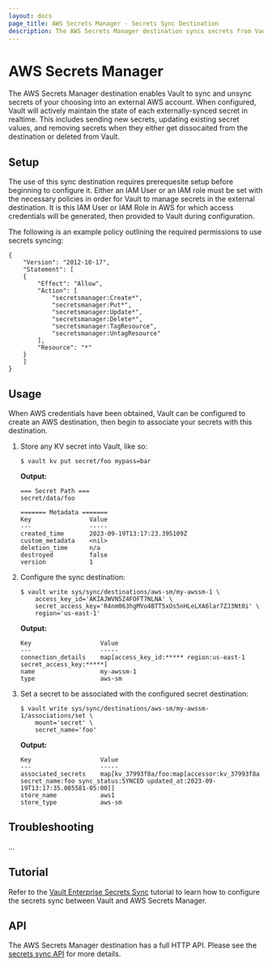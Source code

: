 ```yaml
---
layout: docs
page_title: AWS Secrets Manager - Secrets Sync Destination
description: The AWS Secrets Manager destination syncs secrets from Vault to AWS.
---
```


# AWS Secrets Manager

The AWS Secrets Manager destination enables Vault to sync and unsync secrets of your choosing into
an external AWS account. When configured, Vault will actively maintain the state of each externally-synced
secret in realtime. This includes sending new secrets, updating existing secret values, and removing
secrets when they either get dissocaited from the destination or deleted from Vault.  

## Setup

The use of this sync destination requires prerequesite setup before beginning to configure it. Either an IAM
User or an IAM role must be set with the necessary policies in order for Vault to manage secrets in the
external destination. It is this IAM User or IAM Role in AWS for which access credentials will be generated,
then provided to Vault during configuration.

The following is an example policy outlining the required permissions to use secrets syncing:

```
{
	"Version": "2012-10-17",
	"Statement": [
	{
		"Effect": "Allow",
		"Action": [
			"secretsmanager:Create*",
			"secretsmanager:Put*",
			"secretsmanager:Update*",
			"secretsmanager:Delete*",
			"secretsmanager:TagResource",
			"secretsmanager:UntagResource"
		],
		"Resource": "*"
	}
	]
}
```

## Usage

When AWS credentials have been obtained, Vault can be configured to create an AWS destination, then
begin to associate your secrets with this destination.

1. Store any KV secret into Vault, like so:

	```shell-session
	$ vault kv put secret/foo mypass=bar
	```

	**Output:**

	<CodeBlockConfig hideClipboard>

	```
	=== Secret Path ===
	secret/data/foo

	======= Metadata =======
	Key                Value
	---                -----
	created_time       2023-09-19T13:17:23.395109Z
	custom_metadata    <nil>
	deletion_time      n/a
	destroyed          false
	version            1
	```

	</CodeBlockConfig>

1.	Configure the sync destination:

	```shell-session
	$ vault write sys/sync/destinations/aws-sm/my-awssm-1 \
		access_key_id='AKIAJWVN5Z4FOFT7NLNA' \
		secret_access_key='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' \
		region='us-east-1'
	```

	**Output:**

	<CodeBlockConfig hideClipboard>
	
	```text
	Key                   Value
	---                   -----
	connection_details    map[access_key_id:***** region:us-east-1 secret_access_key:*****]
	name                  my-awssm-1
	type                  aws-sm
	```

	</CodeBlockConfig>

1.	Set a secret to be associated with the configured secret destination:

	```shell-session
	$ vault write sys/sync/destinations/aws-sm/my-awssm-1/associations/set \
		mount='secret' \
		secret_name='foo'
	```

	**Output:**

	<CodeBlockConfig hideClipboard>

	```
	Key                   Value
	---                   -----
	associated_secrets    map[kv_37993f8a/foo:map[accessor:kv_37993f8a secret_name:foo sync_status:SYNCED updated_at:2023-09-19T13:17:35.085581-05:00]]
	store_name            aws1
	store_type            aws-sm
	```

	</CodeBlockConfig>

## Troubleshooting

...


## Tutorial

Refer to the [Vault Enterprise Secrets Sync](/vault/tutorials/enterprise/secrets-sync)
tutorial to learn how to configure the secrets sync between Vault and AWS Secrets Manager.

## API

The AWS Secrets Manager destination has a full HTTP API. Please see the [secrets sync API](/vault/api-docs/system/secrets-sync) for more details.
